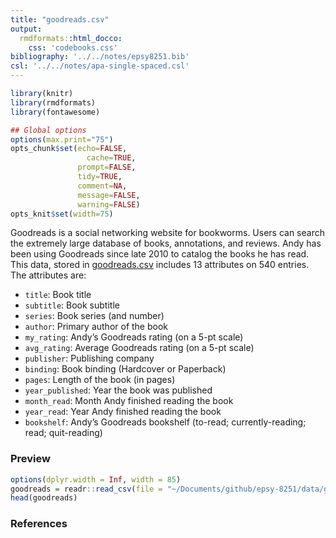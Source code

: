 ```yaml
---
title: "goodreads.csv"
output: 
  rmdformats::html_docco:
    css: 'codebooks.css'
bibliography: '../../notes/epsy8251.bib'
csl: '../../notes/apa-single-spaced.csl'
---
```



```r
library(knitr)
library(rmdformats)
library(fontawesome)

## Global options
options(max.print="75")
opts_chunk$set(echo=FALSE,
	             cache=TRUE,
               prompt=FALSE,
               tidy=TRUE,
               comment=NA,
               message=FALSE,
               warning=FALSE)
opts_knit$set(width=75)
```


Goodreads is a social networking website for bookworms. Users can search the extremely large database of books, annotations, and reviews. Andy has been using Goodreads since late 2010 to catalog the books he has read. This data, stored in [goodreads.csv](https://github.com/zief0002/epsy-8251/raw/master/data/goodreads.csv) includes 13 attributes on 540 entries. The attributes are:

- `title`: Book title
- `subtitle`: Book subtitle
- `series`: Book series (and number)
- `author`: Primary author of the book
- `my_rating`: Andy's Goodreads rating (on a 5-pt scale)
- `avg_rating`: Average Goodreads rating (on a 5-pt scale)
- `publisher`: Publishing company
- `binding`: Book binding (Hardcover or Paperback)
- `pages`: Length of the book (in pages)
- `year_published`: Year the book was published
- `month_read`: Month Andy finished reading the book
- `year_read`: Year Andy finished reading the book
- `bookshelf`: Andy's Goodreads bookshelf (to-read; currently-reading; read; quit-reading)


### Preview

```r
options(dplyr.width = Inf, width = 85)
goodreads = readr::read_csv(file = "~/Documents/github/epsy-8251/data/goodreads.csv")
head(goodreads)
```


### References

